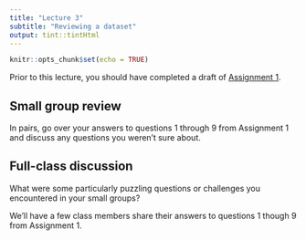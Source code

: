 ```yaml
---
title: "Lecture 3"
subtitle: "Reviewing a dataset"
output: tint::tintHtml
---
```


```r
knitr::opts_chunk$set(echo = TRUE)
```

Prior to this lecture, you should have completed a draft of
[Assignment 1](https://c-voulgaris.github.io/SES-5215-F22/unit-1/assignment-1.html){target="_blank"}.

## Small group review

In pairs, go over your answers to questions 1 through 9 from Assignment 1
and discuss any questions you weren't sure about.

## Full-class discussion

What were some particularly puzzling questions or challenges you 
encountered in your small groups?

We'll have a few class members share their answers to questions 1 though 9
from Assignment 1.
